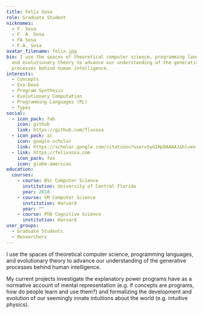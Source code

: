 ```yaml
---
title: Felix Sosa
role: Graduate Student
nicknames:
  - F. Sosa
  - F. A. Sosa
  - FA Sosa
  - F.A. Sosa
avatar_filename: felix.jpg
bio: I use the spaces of theoretical computer science, programming languages,
  and evolutionary theory to advance our understanding of the generative
  processes behind human intelligence.
interests:
  - Concepts
  - Evo-Devo
  - Program Synthesis
  - Evolutionary Computation
  - Programming Languages (PL)
  - Types
social:
  - icon_pack: fab
    icon: github
    link: https://github.com/flxsosa
  - icon_pack: ai
    icon: google-scholar
    link: https://scholar.google.com/citations?user=SyGIHp8AAAAJ&hl=en
  - link: https://felixsosa.com
    icon_pack: fas
    icon: globe-americas
education:
  courses:
    - course: BSc Computer Science
      institution: University of Central Florida
      year: 2018
    - course: SM Computer Science
      institution: Harvard
      year: ""
    - course: PhD Cognitive Science
      institution: Harvard
user_groups:
  - Graduate Students
  - Researchers
---
```

I use the spaces of theoretical computer science, programming languages, and evolutionary theory to advance our understanding of the generative processes behind human intelligence. 

My current projects investigate the explanatory power programs have as a normative account of mental representation (e.g. if concepts are programs, how do people learn and use them?) and formalizing the development and evolution of our seemingly innate intuitions about the world (e.g. intuitive physics).